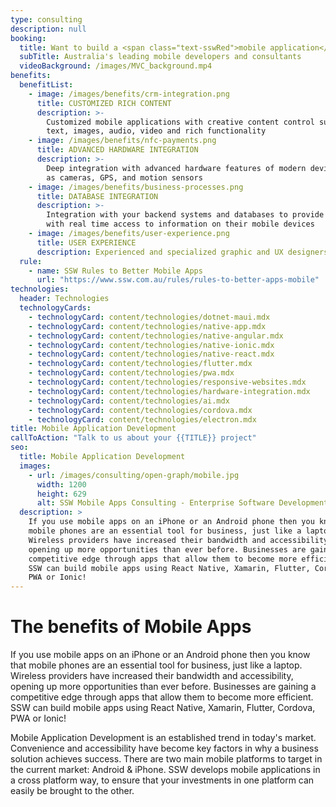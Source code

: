 ```yaml
---
type: consulting
description: null
booking:
  title: Want to build a <span class="text-sswRed">mobile application</span>?
  subTitle: Australia's leading mobile developers and consultants
  videoBackground: /images/MVC_background.mp4
benefits:
  benefitList:
    - image: /images/benefits/crm-integration.png
      title: CUSTOMIZED RICH CONTENT
      description: >-
        Customized mobile applications with creative content control such as
        text, images, audio, video and rich functionality
    - image: /images/benefits/nfc-payments.png
      title: ADVANCED HARDWARE INTEGRATION
      description: >-
        Deep integration with advanced hardware features of modern devices such
        as cameras, GPS, and motion sensors
    - image: /images/benefits/business-processes.png
      title: DATABASE INTEGRATION
      description: >-
        Integration with your backend systems and databases to provide clients
        with real time access to information on their mobile devices
    - image: /images/benefits/user-experience.png
      title: USER EXPERIENCE
      description: Experienced and specialized graphic and UX designers
  rule:
    - name: SSW Rules to Better Mobile Apps
      url: "https://www.ssw.com.au/rules/rules-to-better-apps-mobile"
technologies:
  header: Technologies
  technologyCards:
    - technologyCard: content/technologies/dotnet-maui.mdx
    - technologyCard: content/technologies/native-app.mdx
    - technologyCard: content/technologies/native-angular.mdx
    - technologyCard: content/technologies/native-ionic.mdx
    - technologyCard: content/technologies/native-react.mdx
    - technologyCard: content/technologies/flutter.mdx
    - technologyCard: content/technologies/pwa.mdx
    - technologyCard: content/technologies/responsive-websites.mdx
    - technologyCard: content/technologies/hardware-integration.mdx
    - technologyCard: content/technologies/ai.mdx
    - technologyCard: content/technologies/cordova.mdx
    - technologyCard: content/technologies/electron.mdx
title: Mobile Application Development
callToAction: "Talk to us about your {{TITLE}} project"
seo:
  title: Mobile Application Development
  images:
    - url: /images/consulting/open-graph/mobile.jpg
      width: 1200
      height: 629
      alt: SSW Mobile Apps Consulting - Enterprise Software Development
  description: >
    If you use mobile apps on an iPhone or an Android phone then you know that
    mobile phones are an essential tool for business, just like a laptop.
    Wireless providers have increased their bandwidth and accessibility,
    opening up more opportunities than ever before. Businesses are gaining a
    competitive edge through apps that allow them to become more efficient.
    SSW can build mobile apps using React Native, Xamarin, Flutter, Cordova,
    PWA or Ionic!
---
```


# The benefits of **Mobile Apps**

If you use mobile apps on an iPhone or an Android phone then you know that mobile phones are an essential tool for business, just like a laptop. Wireless providers have increased their bandwidth and accessibility, opening up more opportunities than ever before. Businesses are gaining a competitive edge through apps that allow them to become more efficient. SSW can build mobile apps using React Native, Xamarin, Flutter, Cordova, PWA or Ionic!

<VideoEmbed url="https://www.youtube.com/watch?v=SebRctjvrVU" />

Mobile Application Development is an established trend in today's market. Convenience and accessibility have become key factors in why a business solution achieves success. There are two main mobile platforms to target in the current market: Android & iPhone. SSW develops mobile applications in a cross platform way, to ensure that your investments in one platform can easily be brought to the other.
